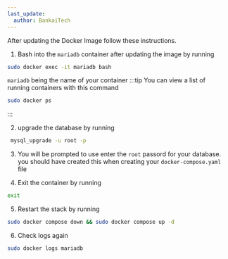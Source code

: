 ```yaml
---
last_update:
  author: BankaiTech
---
```



After updating the Docker Image follow these instructions.

1. Bash into the `mariadb` container after updating the image by running
```bash
sudo docker exec -it mariadb bash
```
`mariadb` being the name of your container
:::tip
You can view a list of running containers with this command
```bash
sudo docker ps
```
:::

2. upgrade the database by running 
```bash
 mysql_upgrade -u root -p
```
3. You will be prompted to use enter the `root` passord for your database.
you should have created this when creating your `docker-compose.yaml` file

4. Exit the container by running
```bash
exit
```

5. Restart the stack by running 
```bash
sudo docker compose down && sudo docker compose up -d
```

6. Check logs again
```bash
sudo docker logs mariadb
```

<BuyMeACoffeeButton />

